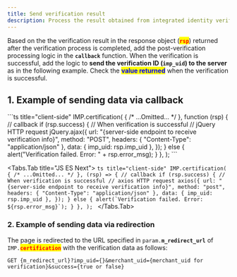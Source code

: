 ```yaml
---
title: Send verification result
description: Process the result obtained from integrated identity verification.
---
```



Based on the the verification result in the response object (<mark style="color:red;">**`rsp`**</mark>) returned after the verification process is completed, add the post-verification processing logic in the **`callback`** function. When the verification is successful, add the logic to **send the verification ID (`imp_uid`) to the server** as in the following example. Check the <mark style="color:blue;">**value returned**</mark> when the verification is successful.

## 1. Example of sending data via callback

<Tabs>
  <Tabs.Tab title="JavaScript">
    ```ts title="client-side"
    IMP.certification(
      {
        /* ...Omitted... */
      },
      function (rsp) {
        // callback
        if (rsp.success) {
          // When verification is successful
          // jQuery HTTP request
          jQuery.ajax({
            url: "{server-side endpoint to receive verification info}",
            method: "POST",
            headers: { "Content-Type": "application/json" },
            data: { imp_uid: rsp.imp_uid },
          });
        } else {
          alert("Verification failed. Error: " + rsp.error_msg);
        }
      },
    );
    ```
  </Tabs.Tab>

  <Tabs.Tab title="JS ES Next">
    ```ts title="client-side"
    IMP.certification(
      {
        /* ...Omitted... */
      },
      (rsp) => {
        // callback
        if (rsp.success) {
          // When verification is successful
          // axios HTTP request
          axios({
            url: "{server-side endpoint to receive verification info}",
            method: "post",
            headers: { "Content-Type": "application/json" },
            data: { imp_uid: rsp.imp_uid },
          });
        } else {
          alert(`Verification failed. Error: ${rsp.error_msg}`);
        }
      },
    );
    ```
  </Tabs.Tab>
</Tabs>

### 2. Example of sending data via redirection

The page is redirected to the URL specified in `param.`**`m_redirect_url`**
of `IMP.`<mark style="color:red;">**`certification`**</mark> with the verification data as follows:

```http title="Query String"
GET {m_redirect_url}?imp_uid={}&merchant_uid={merchant_uid for verification}&success={true or false}
```
